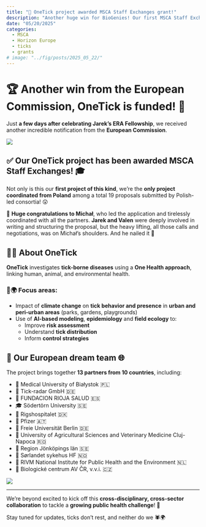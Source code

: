 ```yaml
---
title: "🎉 OneTick project awarded MSCA Staff Exchanges grant!"
description: "Another huge win for BioGenies! Our first MSCA Staff Exchanges project, OneTick, officially funded by the European Commission!"
date: "05/20/2025"
categories:
  - MSCA
  - Horizon Europe
  - ticks
  - grants
# image: "../fig/posts/2025_05_22/"
---
```


# 🏆 Another win from the European Commission, **OneTick** is funded! 🎉

Just **a few days after celebrating Jarek's ERA Fellowship**, we received another incredible notification from the **European Commission**. 

![](../fig/posts/2025_01_09/OneTick_logo.png)

## ✅ **Our OneTick project has been awarded MSCA Staff Exchanges!** 🎓

Not only is this our **first project of this kind**, we’re the **only project coordinated from Poland** among a total 19 proposals submitted by Polish-led consortia! 😲

👏 **Huge congratulations to Michał**, who led the application and tirelessly coordinated with all the partners. **Jarek and Valen** were deeply involved in writing and structuring the proposal, but the heavy lifting, all those calls and negotiations, was on Michał’s shoulders. And he nailed it 💪


## 🦠🧬 About OneTick

**OneTick** investigates **tick-borne diseases** using a **One Health approach**, linking human, animal, and environmental health.

### 🌱🌍 Focus areas:

- Impact of **climate change** on **tick behavior and presence** in **urban and peri-urban areas** (parks, gardens, playgrounds)
- Use of **AI-based modeling**, **epidemiology** and **field ecology** to:
  - Improve **risk assessment**
  - Understand **tick distribution**
  - Inform **control strategies**


## 🤝 Our European dream team 🌐

The project brings together **13 partners from 10 countries**, including:

- 🧭 Medical University of Białystok 🇵🇱
- 🧪 Tick-radar GmbH 🇩🇪  
- 🧬 FUNDACION RIOJA SALUD 🇪🇸  
- 🎓 Södertörn University 🇸🇪  
- 🏥 Rigshospitalet 🇩🇰  
- 💊 Pfizer 🇦🇹  
- 🧠 Freie Universität Berlin 🇩🇪  
- 🐾 University of Agricultural Sciences and Veterinary Medicine Cluj-Napoca 🇷🇴  
- 🏥 Region Jönköpings län 🇸🇪  
- 🏥 Sørlandet sykehus HF 🇳🇴  
- 🧫 RIVM National Institute for Public Health and the Environment 🇳🇱  
- 🔬 Biologické centrum AV ČR, v.v.i. 🇨🇿  

![](../fig/posts/2025_05_20/onetick_consortium.png)

---

We’re beyond excited to kick off this **cross-disciplinary, cross-sector collaboration** to tackle a **growing public health challenge**! 💚

Stay tuned for updates, ticks don’t rest, and neither do we 🕷️🌍

